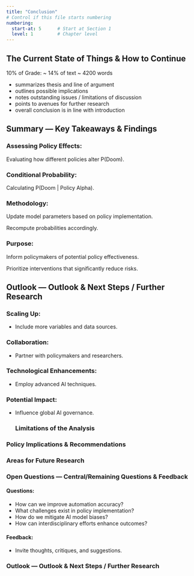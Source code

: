 ```yaml
---
title: "Conclusion"
# Control if this file starts numbering
numbering:
  start-at: 5      # Start at Section 1
  level: 1         # Chapter level
---
```


## The Current State of Things & How to Continue


10% of Grade: ~ 14% of text ~ 4200 words

- summarizes thesis and line of argument 
- outlines possible implications
- notes outstanding issues / limitations of discussion
- points to avenues for further research
- overall conclusion is in line with introduction

## Summary	— Key Takeaways & Findings

### Assessing Policy Effects:

Evaluating how different policies alter P(Doom).

### Conditional Probability:

Calculating P(Doom | Policy Alpha).

### Methodology:

Update model parameters based on policy implementation.

Recompute probabilities accordingly.

### Purpose:

Inform policymakers of potential policy effectiveness.

Prioritize interventions that significantly reduce risks.

## Outlook	—	Outlook & Next Steps / Further Research

### Scaling Up:

* Include more variables and data sources.

### Collaboration:

* Partner with policymakers and researchers.

### Technological Enhancements:

* Employ advanced AI techniques.

### Potential Impact:

* Influence global AI governance.

  ### Limitations of the Analysis

### Policy Implications & Recommendations

### Areas for Future Research

### Open Questions		—	Central/Remaining Questions & Feedback

#### Questions:

* How can we improve automation accuracy?  
* What challenges exist in policy implementation?  
* How do we mitigate AI model biases?  
* How can interdisciplinary efforts enhance outcomes?

#### Feedback:

* Invite thoughts, critiques, and suggestions.
  
  

### Outlook — Outlook & Next Steps / Further Research